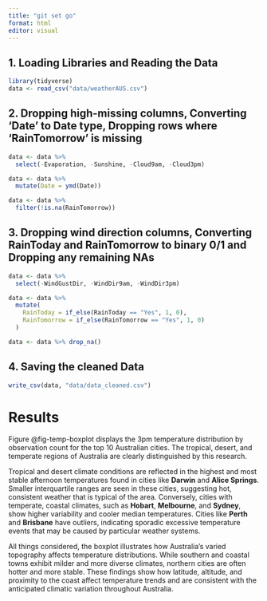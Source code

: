 ```yaml
---
title: "git set go"
format: html
editor: visual
---
```


## 1. Loading Libraries and Reading the Data

```r
library(tidyverse)
data <- read_csv("data/weatherAUS.csv")
```

## 2. Dropping high-missing columns, Converting 'Date' to Date type, Dropping rows where 'RainTomorrow' is missing

```r
data <- data %>%
  select(-Evaporation, -Sunshine, -Cloud9am, -Cloud3pm)

data <- data %>%
  mutate(Date = ymd(Date))

data <- data %>%
  filter(!is.na(RainTomorrow))
```

## 3. Dropping wind direction columns, Converting RainToday and RainTomorrow to binary 0/1 and Dropping any remaining NAs

```r
data <- data %>%
  select(-WindGustDir, -WindDir9am, -WindDir3pm)

data <- data %>%
  mutate(
    RainToday = if_else(RainToday == "Yes", 1, 0),
    RainTomorrow = if_else(RainTomorrow == "Yes", 1, 0)
  )

data <- data %>% drop_na()
```

## 4. Saving the cleaned Data

```r
write_csv(data, "data/data_cleaned.csv")
```

# Results

Figure @fig-temp-boxplot displays the 3pm temperature distribution by observation count for the top 10 Australian cities. The tropical, desert, and temperate regions of Australia are clearly distinguished by this research.

Tropical and desert climate conditions are reflected in the highest and most stable afternoon temperatures found in cities like **Darwin** and **Alice Springs**. Smaller interquartile ranges are seen in these cities, suggesting hot, consistent weather that is typical of the area. Conversely, cities with temperate, coastal climates, such as **Hobart**, **Melbourne**, and **Sydney**, show higher variability and cooler median temperatures. Cities like **Perth** and **Brisbane** have outliers, indicating sporadic excessive temperature events that may be caused by particular weather systems.

All things considered, the boxplot illustrates how Australia's varied topography affects temperature distributions. While southern and coastal towns exhibit milder and more diverse climates, northern cities are often hotter and more stable. These findings show how latitude, altitude, and proximity to the coast affect temperature trends and are consistent with the anticipated climatic variation throughout Australia.
